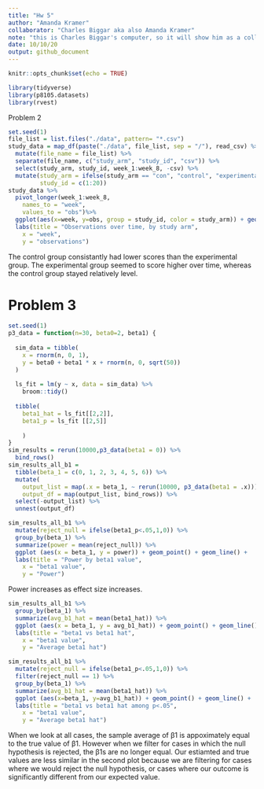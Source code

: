 ```yaml
---
title: "Hw 5"
author: "Amanda Kramer"
collaborator: "Charles Biggar aka also Amanda Kramer"
note: "this is Charles Biggar's computer, so it will show him as a collaborator"
date: 10/10/20
output: github_document
---
```



```r
knitr::opts_chunk$set(echo = TRUE)

library(tidyverse)
library(p8105.datasets)
library(rvest)
```

 Problem 2 
 
```r
set.seed(1)
file_list = list.files("./data", pattern= "*.csv")
study_data = map_df(paste("./data", file_list, sep = "/"), read_csv) %>% 
  mutate(file_name = file_list) %>% 
  separate(file_name, c("study_arm", "study_id", "csv")) %>% 
  select(study_arm, study_id, week_1:week_8, -csv) %>% 
  mutate(study_arm = ifelse(study_arm == "con", "control", "experimental"),
         study_id = c(1:20))
study_data %>% 
  pivot_longer(week_1:week_8,
    names_to = "week",
    values_to = "obs")%>% 
  ggplot(aes(x=week, y=obs, group = study_id, color = study_arm)) + geom_point() + geom_line() +
  labs(title = "Observations over time, by study arm", 
    x = "week", 
    y = "observations")
```

The control group consistantly had lower scores than the experimental group. The experimental group seemed to score higher over time, whereas the control group stayed relatively level.

# Problem 3

```r
set.seed(1)
p3_data = function(n=30, beta0=2, beta1) {
  
  sim_data = tibble(
    x = rnorm(n, 0, 1),
    y = beta0 + beta1 * x + rnorm(n, 0, sqrt(50))
  )
  
  ls_fit = lm(y ~ x, data = sim_data) %>% 
    broom::tidy()
  
  tibble(
    beta1_hat = ls_fit[[2,2]],
    beta1_p = ls_fit [[2,5]]
    
    )
}
sim_results = rerun(10000,p3_data(beta1 = 0)) %>% 
  bind_rows()
sim_results_all_b1 = 
  tibble(beta_1 = c(0, 1, 2, 3, 4, 5, 6)) %>% 
  mutate(
    output_list = map(.x = beta_1, ~ rerun(10000, p3_data(beta1 = .x))),
    output_df = map(output_list, bind_rows)) %>% 
  select(-output_list) %>% 
  unnest(output_df)
```


```r
sim_results_all_b1 %>% 
  mutate(reject_null = ifelse(beta1_p<.05,1,0)) %>% 
  group_by(beta_1) %>% 
  summarize(power = mean(reject_null)) %>% 
  ggplot (aes(x = beta_1, y = power)) + geom_point() + geom_line() +
  labs(title = "Power by beta1 value", 
    x = "beta1 value", 
    y = "Power")
```

Power increases as effect size increases.

```r
sim_results_all_b1 %>% 
  group_by(beta_1) %>% 
  summarize(avg_b1_hat = mean(beta1_hat)) %>% 
  ggplot (aes(x = beta_1, y = avg_b1_hat)) + geom_point() + geom_line() +
  labs(title = "beta1 vs beta1 hat", 
    x = "beta1 value", 
    y = "Average beta1 hat")
```

```r
sim_results_all_b1 %>% 
  mutate(reject_null = ifelse(beta1_p<.05,1,0)) %>% 
  filter(reject_null == 1) %>% 
  group_by(beta_1) %>% 
  summarize(avg_b1_hat = mean(beta1_hat)) %>% 
  ggplot (aes(x=beta_1, y=avg_b1_hat)) + geom_point() + geom_line() +
  labs(title = "beta1 vs beta1 hat among p<.05", 
    x = "beta1 value", 
    y = "Average beta1 hat") 
```

When we look at all cases, the sample average of β1 is appoximately equal to the true value of β1. However when we filter for cases in which the null hypothesis is rejected, the β1s are no longer equal. Our estiamted and true values are less similar in the second plot because we are filtering for cases where we would reject the null hypothesis, or cases where our outcome is significantly different from our expected value.

